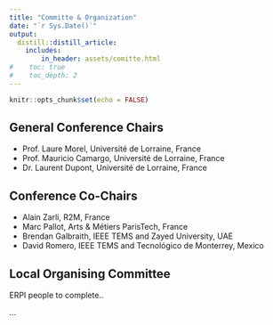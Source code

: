 ```yaml
---
title: "Committe & Organization"
date: "`r Sys.Date()`"
output:
  distill::distill_article:
    includes:
        in_header: assets/comitte.html
#    toc: true
#    toc_depth: 2
---
```


```r
knitr::opts_chunk$set(echo = FALSE)
```




## General Conference Chairs

- Prof. Laure Morel, Université de Lorraine, France
- Prof. Mauricio Camargo, Université de Lorraine, France
- Dr. Laurent Dupont, Université de Lorraine, France


## Conference Co-Chairs

- Alain Zarli, R2M, France 
- Marc Pallot, Arts & Métiers ParisTech, France 
- Brendan Galbraith, IEEE TEMS and Zayed University, UAE
- David Romero, IEEE TEMS and Tecnológico de Monterrey, Mexico

## Local Organising Committee

ERPI people to complete..

...


